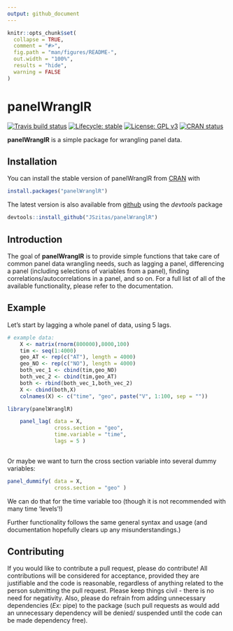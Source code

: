 ```yaml
---
output: github_document
---
```


<!-- README.md is generated from README.Rmd. Please edit that file -->

```r
knitr::opts_chunk$set(
  collapse = TRUE,
  comment = "#>",
  fig.path = "man/figures/README-",
  out.width = "100%",
  results = "hide",
  warning = FALSE
)
```
# panelWranglR

<!-- badges: start -->
[![Travis build status](https://travis-ci.org/JSzitas/panelWranglR.svg?branch=master)](https://travis-ci.org/JSzitas/panelWranglR)
[![Lifecycle: stable](https://img.shields.io/badge/lifecycle-stable-green.svg)](https://www.tidyverse.org/lifecycle/#stable)
[![License: GPL v3](https://img.shields.io/badge/License-GPLv3-blue.svg)](https://www.gnu.org/licenses/gpl-3.0)
[![CRAN status](https://www.r-pkg.org/badges/version/panelWranglR)](https://CRAN.R-project.org/package=panelWranglR)
<!-- badges: end -->


**panelWranglR** is a simple package for wrangling panel data. 

## Installation

You can install the stable version of panelWranglR from [CRAN](https://CRAN.R-project.org) with 
``` r
install.packages("panelWranglR")
```
The latest version is also available from [github](https://github.com/JSzitas/panelWranglR) using the *devtools* package

``` r
devtools::install_github("JSzitas/panelWranglR")
```

## Introduction

The goal of **panelWranglR** is to provide simple functions that take care of common panel data wrangling needs, such as lagging a panel, differencing a panel (including selections of variables from a panel), finding correlations/autocorrelations in a panel, and so on. For a full list of all of the available functionality, please refer to the documentation. 


## Example

Let's start by lagging a whole panel of data, using 5 lags. 
```r
# example data: 
    X <- matrix(rnorm(800000),8000,100)
    tim <- seq(1:4000)
    geo_AT <- rep(c("AT"), length = 4000)
    geo_NO <- rep(c("NO"), length = 4000)
    both_vec_1 <- cbind(tim,geo_NO)
    both_vec_2 <- cbind(tim,geo_AT)
    both <- rbind(both_vec_1,both_vec_2)
    X <- cbind(both,X)
    colnames(X) <- c("time", "geo", paste("V", 1:100, sep = "")) 

library(panelWranglR)

    panel_lag( data = X, 
               cross.section = "geo",
               time.variable = "time",
               lags = 5 )    
    
```

Or maybe we want to turn the cross section variable into several dummy variables:

````r
panel_dummify( data = X,
               cross.section = "geo" )
````
We can do that for the time variable too (though it is not recommended with many time 'levels'!)

Further functionality follows the same general syntax and usage (and documentation hopefully clears up any misunderstandings.)

## Contributing

If you would like to contribute a pull request, please do contribute! All contributions will be considered for acceptance, provided they are justifiable and the code is reasonable, regardless of anything related to the person submitting the pull request. Please keep things civil - there is no need for negativity. Also, please do refrain from adding unnecessary dependencies (*Ex:* pipe) to the package (such pull requests as would add an unnecessary dependency will be denied/ suspended until the code can be made dependency free).

